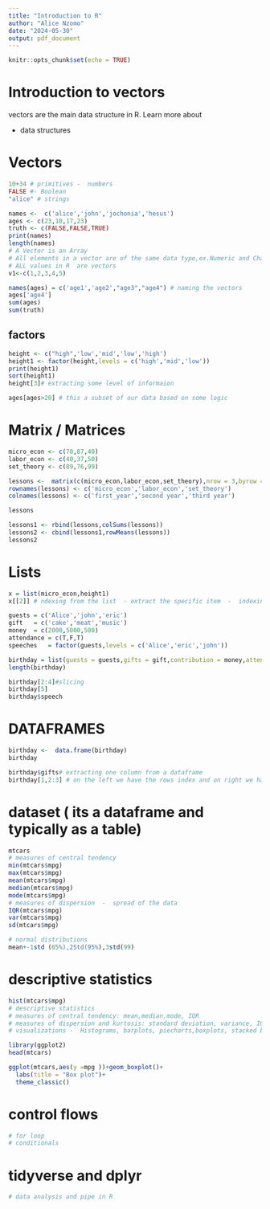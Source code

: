 ```yaml
---
title: "Introduction to R"
author: "Alice Nzomo"
date: "2024-05-30"
output: pdf_document
---
```


```r
knitr::opts_chunk$set(echo = TRUE)
```

# Introduction to vectors

vectors are the main data structure in R. Learn more about

* data structures


# Vectors


```r
10+34 # primitives -  numbers
FALSE #- Boolean
"alice" # strings

```


```r
names <-  c('alice','john','jochonia','hesus')
ages <- c(23,10,17,23)
truth <- c(FALSE,FALSE,TRUE)
print(names)
length(names)
# A Vector is an Array
# All elements in a vector are of the same data type,ex.Numeric and Character
# ALL values in R  are vectors
v1<-c(1,2,3,4,5)
```


```r
names(ages) = c('age1','age2',"age3","age4") # naming the vectors
ages['age4']
sum(ages)
sum(truth)
```

## factors

```r
height <- c("high",'low','mid','low','high')
height1 <- factor(height,levels = c('high','mid','low'))
print(height1)
sort(height1)
height[3]# extracting some level of informaion

```

```r
ages[ages>20] # this a subset of our data based on some logic
```

# Matrix / Matrices

```r
micro_econ <- c(70,87,40)
labor_econ <- c(40,37,50)
set_theory <- c(89,76,99)

lessons <-  matrix(c(micro_econ,labor_econ,set_theory),nrow = 3,byrow = TRUE)
rownames(lessons) <- c('micro_econ','labor_econ','set_theory')
colnames(lessons) <- c('first_year','second year','third year')

lessons
```
```r
lessons1 <- rbind(lessons,colSums(lessons))
lessons2 <- cbind(lessons1,rowMeans(lessons))
lessons2
```
# Lists

```r
x = list(micro_econ,height1)
x[[2]] # ndexing from the list  - extract the specific item  -  indexing starts at 1
```

```r
guests = c('Alice','john','eric')
gift   = c('cake','meat','music')
money  = c(2000,5000,500)
attendance = c(T,F,T)
speeches   = factor(guests,levels = c('Alice','eric','john'))

birthday = list(guests = guests,gifts = gift,contribution = money,attend = attendance,speech = speeches)
length(birthday)
```

```r
birthday[2:4]#slicing
birthday[5]
birthday$speech

```
# DATAFRAMES

```r

birthday <-  data.frame(birthday)
birthday
```

```r
birthday$gifts# extracting one column from a dataframe
birthday[1,2:3] # on the left we have the rows index and on right we have the columns index

```
# dataset ( its a dataframe and typically as a table)

```r
mtcars
# measures of central tendency
min(mtcars$mpg)
max(mtcars$mpg)
mean(mtcars$mpg)
median(mtcars$mpg)
mode(mtcars$mpg)
# measures of dispersion  -  spread of the data
IQR(mtcars$mpg)
var(mtcars$mpg)
sd(mtcars$mpg)
```
```r
# normal distributions
mean+-1std (65%),2Std(95%),3std(99)
```

# descriptive statistics 

```r
hist(mtcars$mpg)
# descriptive statistics 
# measures of central tendency: mean,median,mode, IQR
# measures of dispersion and kurtosis: standard deviation, variance, IQR
# visualizations -  Histograms, barplots, piecharts,boxplots, stacked barplots, scatter plots etc
```

```r
library(ggplot2)
head(mtcars)

ggplot(mtcars,aes(y =mpg ))+geom_boxplot()+
  labs(title = "Box plot")+
  theme_classic()
```



# control flows

```r
# for loop
# conditionals
```

# tidyverse and dplyr

```r
# data analysis and pipe in R
```

